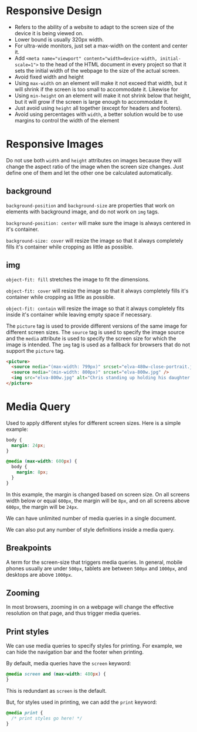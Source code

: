 # Responsive Design
- Refers to the ability of a website to adapt to the screen size of the device it is being viewed on.
- Lower bound is usually 320px width.
- For ultra-wide monitors, just set a max-width on the content and center it.
- Add `<meta name="viewport" content="width=device-width, initial-scale=1">` to the head of the HTML document in every project so that it sets the initial width of the webpage to the size of the actual screen.
- Avoid fixed width and height
- Using `max-width` on an element will make it not exceed that width, but it will shrink if the screen is too small to accommodate it. Likewise for 
- Using `min-height` on an element will make it not shrink below that height, but it will grow if the screen is large enough to accommodate it.
- Just avoid using `height` all together (except for headers and footers).
- Avoid using percentages with `width`, a better solution would be to use margins to control the width of the element

# Responsive Images
Do not use both `width` and `height` attributes on images because they will change the aspect ratio of the image when the screen size changes. Just define one of them and let the other one be calculated automatically.

## background
`background-position` and `background-size` are properties that work on elements with background image, and do not work on `img` tags.

`background-position: center` will make sure the image is always centered in it's container.

`background-size: cover` will resize the image so that it always completely fills it's container while cropping as little as possible.

## img
`object-fit: fill` stretches the image to fit the dimensions.

`object-fit: cover` will resize the image so that it always completely fills it's container while cropping as little as possible.

`object-fit: contain` will resize the image so that it always completely fits inside it's container while leaving empty space if necessary.

The `picture` tag is used to provide different versions of the same image for different screen sizes. The `source` tag is used to specify the image source and the `media` attribute is used to specify the screen size for which the image is intended. The `img` tag is used as a fallback for browsers that do not support the `picture` tag.
```html
<picture>
  <source media="(max-width: 799px)" srcset="elva-480w-close-portrait.jpg" />
  <source media="(min-width: 800px)" srcset="elva-800w.jpg" />
  <img src="elva-800w.jpg" alt="Chris standing up holding his daughter Elva" />
</picture>
```
# Media Query
Used to apply different styles for different screen sizes. Here is a simple example:
```css
body {
  margin: 24px;
}

@media (max-width: 600px) {
  body {
    margin: 8px;
  }
}
```
In this example, the margin is changed based on screen size. On all screens width below or equal `600px`, the margin will be `8px`, and on all screens above `600px`, the margin will be `24px`.

We can have unlimited number of media queries in a single document.

We can also put any number of style definitions inside a media query.

## Breakpoints
A term for the screen-size that triggers media queries. In general, mobile phones usually are under `500px`, tablets are between `500px` and `1000px`, and desktops are above `1000px`.
## Zooming
In most browsers, zooming in on a webpage will change the effective resolution on that page, and thus trigger media queries. 
## Print styles
We can use media queries to specify styles for printing. For example, we can hide the navigation bar and the footer when printing.

By default, media queries have the `screen` keyword:
```css
@media screen and (max-width: 480px) {
}
```
This is redundant as `screen` is the default.

But, for styles used in printing, we can add the `print` keyword:
```css
@media print {
  /* print styles go here! */
}
```